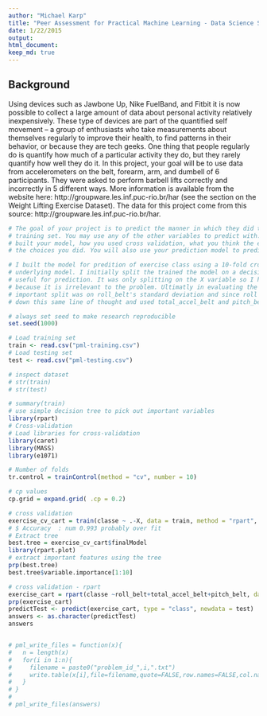 ```yaml
---
author: "Michael Karp"
title: "Peer Assessment for Practical Machine Learning - Data Science Specialization"
date: 1/22/2015
output: 
html_document:
keep_md: true
---
```

  
  
## Background
Using devices such as Jawbone Up, Nike FuelBand, and Fitbit it is now possible to collect a large amount of data about personal activity relatively inexpensively. These type of devices are part of the quantified self movement – a group of enthusiasts who take measurements about themselves regularly to improve their health, to find patterns in their behavior, or because they are tech geeks. One thing that people regularly do is quantify how much of a particular activity they do, but they rarely quantify how well they do it. In this project, your goal will be to use data from accelerometers on the belt, forearm, arm, and dumbell of 6 participants. They were asked to perform barbell lifts correctly and incorrectly in 5 different ways. More information is available from the website here: http://groupware.les.inf.puc-rio.br/har (see the section on the Weight Lifting Exercise Dataset). 
The data for this project come from this source: http://groupware.les.inf.puc-rio.br/har.


```r
# The goal of your project is to predict the manner in which they did the exercise. This is the "classe" variable in the
# training set. You may use any of the other variables to predict with. You should create a report describing how you 
# built your model, how you used cross validation, what you think the expected out of sample error is, and why you made 
# the choices you did. You will also use your prediction model to predict 20 different test cases. 

# I built the model for predition of exercise class using a 10-fold cross validation with a decision tree being the 
# underlying model. I initially split the trained the model on a decision tree to determine the which variables would be 
# useful for prediction. It was only splitting on the X variable so I had to disregard this feature in particular
# because it is irrelevant to the problem. Ultimatly in evaluating the cross validated initial tree the first and most
# important split was on roll_belt's standard deviation and since roll belt was not NA in either dataset. Continued
# down this same line of thought and used total_accel_belt and pitch_belt features as well

# always set seed to make research reproducible
set.seed(1000)

# Load training set
train <- read.csv("pml-training.csv")
# Load testing set
test <- read.csv("pml-testing.csv")

# inspect dataset
# str(train)
# str(test)

# summary(train)
# use simple decision tree to pick out important variables
library(rpart)
# Cross-validation
# Load libraries for cross-validation
library(caret)
library(MASS)
library(e1071)

# Number of folds
tr.control = trainControl(method = "cv", number = 10)

# cp values
cp.grid = expand.grid( .cp = 0.2)

# cross validation
exercise_cv_cart = train(classe ~ .-X, data = train, method = "rpart", metric = "Accuracy", trControl = tr.control, tuneGrid = cp.grid)
# $ Accuracy  : num 0.993 probably over fit
# Extract tree
best.tree = exercise_cv_cart$finalModel
library(rpart.plot)
# extract important features using the tree
prp(best.tree)
best.tree$variable.importance[1:10]

# cross validation - rpart
exercise_cart = rpart(classe ~roll_belt+total_accel_belt+pitch_belt, data = train, method = "class", xval = 10)
prp(exercise_cart)
predictTest <- predict(exercise_cart, type = "class", newdata = test)
answers <- as.character(predictTest)
answers 


# pml_write_files = function(x){
#   n = length(x)
#   for(i in 1:n){
#     filename = paste0("problem_id_",i,".txt")
#     write.table(x[i],file=filename,quote=FALSE,row.names=FALSE,col.names=FALSE)
#   }
# }
# 
# pml_write_files(answers)
```